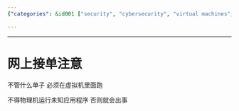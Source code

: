 ```yaml
---
{"categories": &id001 ["security", "cybersecurity", "virtual machines", "online tasks", "physical machine safety", "computer protection", "unknown applications"], "category": "Cybersecurity", "date": "2023-09-30 08:29:57", "description": "This article highlights the significance of performing online tasks within a virtual machine to ensure security and safeguard physical machines from unidentified applications.", "tags": *id001, "title": "网上接单注意"}

---
```


------

# 网上接单注意

不管什么单子 必须在虚拟机里面跑

不得物理机运行未知应用程序 否则就会出事


